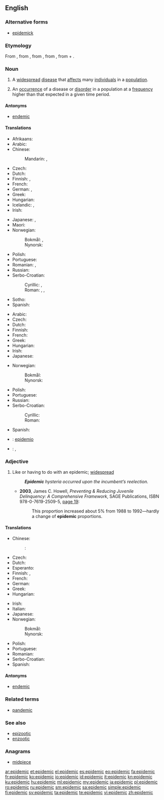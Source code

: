 ==English==
{{wikipedia}}

===Alternative forms===
* [[epidemick]] {{qualifier|obsolete}}

===Etymology===
From {{etyl|fr|en}} {{term|épidémique|lang=fr}}, from {{term|épidémie|lang=fr}}, from {{etyl|la|en}} {{term|epidemia|lang=la}}, from {{etyl|grc|en}} {{term|ἐπιδήμιος|tr=epidēmios|lang=grc}}, from {{term|ἐπί|tr=epi||upon|lang=grc}} + {{term|δῆμος|tr=dēmos||people|lang=grc}}.

===Noun===
{{en-noun}}

# A [[widespread]] [[disease]] that [[affect]]s many [[individual]]s in a [[population]].
# {{context|epidemiology|lang=en}} An [[occurrence]] of a disease or [[disorder]] in a population at a [[frequency]] higher than that expected in a given time period.

====Antonyms====
* [[endemic]]

====Translations====
{{trans-top|widespread disease}}
* Afrikaans: {{t|af|epidemie}}
* Arabic: {{t+|ar|وباء|m|tr=wabaa'}}
* Chinese:
*: Mandarin: {{t+|cmn|流行病|tr=liúxíngbìng|sc=Hani}}, {{t+|cmn|瘟疫|tr=wēnyì|sc=Hani}}
* Czech: {{t+|cs|epidemie|f}}
* Dutch: {{t+|nl|epidemie}}
* Finnish: {{t+|fi|kulkutauti}}, {{t+|fi|epidemia}}
* French: {{t+|fr|épidémie}}
* German: {{t+|de|Epidemie|f}}, {{t+|de|Seuche|f}}
* Greek: {{t+|el|επιδημία|f|tr=epidimía}}
* Hungarian: {{t+|hu|járvány}}
* Icelandic: {{t+|is|faraldur|m}}, {{t+|is|farsótt|f}}
* Irish: {{t|ga|eipidéim|f}}
{{trans-mid}}
* Japanese: {{t+|ja|伝染病|tr=densenbyō}}, {{t+|ja|疫病|tr=ekibyō}}
* Maori: {{t|mi|urutā}}
* Norwegian:
*: Bokmål: {{t+|nb|farsott|m|f}}, {{t|nb|epidemi|m}}
*: Nynorsk: {{t|nn|epidemi|m}}
* Polish: {{t+|pl|epidemia|f}}
* Portuguese: {{t+|pt|epidemia|f}}
* Romanian: {{t+|ro|epidemie|f}}, {{t|ro|epidemii|f-p}}
* Russian: {{t+|ru|эпидемия|f|tr=epidémija}}
* Serbo-Croatian:
*: Cyrillic: {{t|sh|пошаст|f}}, {{t|sh|епидемија|f}}
*: Roman: {{t|sh|pošast|f}}, {{t+|sh|epidemija|f}}, {{t|sh|rednja|f}}
* Sotho: {{t|st|sewa}}
* Spanish: {{t+|es|epidemia|f}}
{{trans-bottom}}

{{trans-top|occurrence of such disease}}
* Arabic: {{t+|ar|وباء|m|tr=wabaa'}}
* Czech: {{t+|cs|epidemie|f}}
* Dutch: {{t+|nl|epidemie}}
* Finnish: {{t+|fi|epidemia}}
* French: {{t+|fr|épidémie}}
* Greek: {{t+|el|επιδημία|f|tr=epidimía}}
* Hungarian: {{t+|hu|járvány}}
* Irish: {{t|ga|eipidéim|f}}
* Japanese: {{t|ja|エピデミック|tr=epidemikku}}
{{trans-mid}}
* Norwegian:
*: Bokmål: {{t|nb|epidemi|m}}
*: Nynorsk: {{t|nn|epidemi|m}}
* Polish: {{t+|pl|epidemia|f}}
* Portuguese: {{t+|pt|epidemia|f}}
* Russian: {{t+|ru|эпидемия|f|tr=epidémija}}
* Serbo-Croatian:
*: Cyrillic: {{t|sh|епидемија|f}}
*: Roman: {{t+|sh|epidemija|f}}
* Spanish: {{t+|es|epidemia|f}}
{{trans-bottom}}

{{checktrans-top}}
* {{ttbc|eo}}: [[epidemio]]
* {{ttbc|it}}: {{t+|it|epidemia|f}}, {{t+|it|contagio|m}}
{{trans-bottom}}

===Adjective===
{{en-adj}}

# Like or having to do with an epidemic; [[widespread]]
#: '''''Epidemic''' hysteria occurred upon the incumbent’s reelection.''
#* '''2003''', James C. Howell, ''Preventing & Reducing Juvenile Delinquency: A Comprehensive Framework'', SAGE Publications, ISBN 978-0-7619-2509-5, [http://books.google.com/books?id=kICmv_FbUjcC&pg=PA19&dq=epidemic page 19]:
#*: This proportion increased about 5% from 1988 to 1992—hardly a change of '''epidemic''' proportions.

====Translations====
{{trans-top|like an epidemic}}
* Chinese:
*: {{ttbc|cmn}}: {{t+|cmn|流行性|tr=liúxíngxìng|sc=Hani}}
* Czech: {{t|cs|epidemický}}
* Dutch: {{t+|nl|epidemisch}}
* Esperanto: {{t+|eo|epidemia}}
* Finnish: {{t|fi|epideeminen}}, {{t|fi|kulkutaudinomainen}}
* French: {{t+|fr|épidémique}}
* German: {{t|de|epidemisch}}
* Greek: {{t+|el|επιδημικός|m|tr=epidimikós}}
* Hungarian: {{t+|hu|járványos}}
{{trans-mid}}
* Irish: {{t|ga|eipidéimeach}}
* Italian: {{t+|it|epidemico}}
* Japanese: {{t|ja|流行性|tr=ryūkōsei}}
* Norwegian:
*: Bokmål: {{t|nb|epidemisk}}
*: Nynorsk: {{t|nn|epidemisk}}
* Polish: {{t|pl|epidemiczny}}
* Portuguese: {{t|pt|epidêmico}}
* Romanian: {{t+|ro|epidemic|m}}
* Serbo-Croatian: {{t|sh|epidèmījskī}}
* Spanish: {{t+|es|epidémico}}
{{trans-bottom}}

====Antonyms====
* [[endemic]]

===Related terms===
* [[pandemic]]

===See also===
* [[epizootic]]
* [[enzootic]]

===Anagrams===
* [[midpiece#English|midpiece]]

[[ar:epidemic]]
[[et:epidemic]]
[[el:epidemic]]
[[es:epidemic]]
[[eo:epidemic]]
[[fa:epidemic]]
[[fr:epidemic]]
[[ko:epidemic]]
[[io:epidemic]]
[[id:epidemic]]
[[it:epidemic]]
[[kn:epidemic]]
[[ku:epidemic]]
[[hu:epidemic]]
[[ml:epidemic]]
[[my:epidemic]]
[[ja:epidemic]]
[[pl:epidemic]]
[[ro:epidemic]]
[[ru:epidemic]]
[[sm:epidemic]]
[[sa:epidemic]]
[[simple:epidemic]]
[[fi:epidemic]]
[[sv:epidemic]]
[[ta:epidemic]]
[[te:epidemic]]
[[vi:epidemic]]
[[zh:epidemic]]